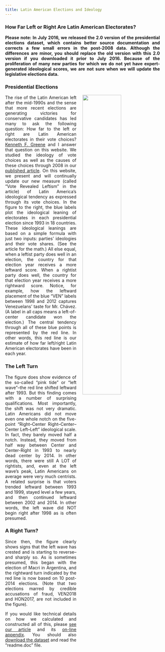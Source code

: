 ```yaml
---
title: Latin American Elections and Ideology
---
```


### How Far Left or Right Are Latin American Electorates?

<p style="text-align: justify;">**Please note: In July 2016, we released the 2.0 version of the presidential elections dataset, which contains better source documentation and corrects a few small errors in the post-2008 data. Although the differences are minor, you should replace the old version with this 2.0 version if you downloaded it prior to July 2016. Because of the proliferation of many new parties for which we do not yet have expert-generated ideological scores, we are not sure when we will update the legislative elections data.**</p>

### Presidential Elections
![](./img.jpg){style="float:right; margin-left: 20px; width: 50%;"}
<p style="text-align: justify;">The rise of the Latin American left after the mid-1990s and the sense that more recent elections are generating victories for conservative candidates has led many to ask the following question: How far to the left or right are Latin American electorates in their vote choices? [Kenneth F. Greene](https://sites.google.com/site/kennethfgreene/) and I answer that question on this website. We studied the ideology of vote choices as well as the causes of these choices through 2008 in our [published article](https://www.colorado.edu/faculty/baker/node/44/attachment). On this website, we present and will continually update our new measure (called "Vote Revealed Leftism" in the article) of Latin America's ideological tendency as expressed through its vote choices. In the figure to the right, the blue labels plot the ideological leaning of electorates in each presidential election since 1993 in 18 countries. These ideological leanings are based on a simple formula with just two inputs: parties' ideologies and their vote shares. (See the article for the math.) All else equal, when a leftist party does well in an election, the country for that election year receives a more leftward score. When a rightist party does well, the country for that election year receives a more rightward score. Notice, for example, how the leftward placement of the blue "VEN" labels between 1998 and 2012 captures Venezuelans' taste for Mr. Chávez. (A label in all caps means a left-of-center candidate won the election.) The central tendency through all of these blue points is represented by the red line. In other words, this red line is our estimate of how far left/right Latin American electorates have been in each year.</p>


### The Left Turn

<p style="text-align: justify;">The figure does show evidence of the so-called "pink tide" or "left wave"--the red line shifted leftward after 1993. But this finding comes with a number of surprising qualifications. Most importantly, the shift was not very dramatic. Latin Americans did not move even one whole notch on the five-point "Right--Center Right--Center--Center Left--Left" ideological scale. In fact, they barely moved half a notch. Instead, they moved from half way between Center and Center-Right in 1993 to nearly dead center by 2014. In other words, there were still A LOT of rightists, and, even at the left wave's peak, Latin Americans on average were very much centrists. A related surprise is that voters trended leftward between 1993 and 1999, stayed level a few years, and then continued leftward between 2002 and 2014. In other words, the left wave did NOT begin right after 1998 as is often presumed.</p>

### A Right Turn?

<p style="text-align: justify;">Since then, the figure clearly shows signs that the left wave has crested and is starting to reverse--and sharply so. As is sometimes presumed, this began with the election of Macri in Argentina, and the rightward turn indicated by the red line is now based on 10 post-2014 elections. (Note that two elections marred by credible accusations of fraud, VEN2018 and HON2017, are not included in the figure).</p>

<p style="text-align: justify;">If you would like technical details on how we calculated and constructed all of this, please [see our article](https://www.colorado.edu/faculty/baker/node/44/attachment) and its [on-line appendix](https://www.colorado.edu/faculty/baker/node/46/attachment). You should also [download the dataset](https://www.dropbox.com/sh/lu5pteaoqynx15j/AACOuOvmcvDuigqaHp5W1ThLa?dl=0) and read the "readme.doc" file.</p>

